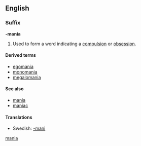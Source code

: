 ==English==

===Suffix===
'''-mania'''

#Used to form a word indicating a [[compulsion]] or [[obsession]].

====Derived terms====
*[[egomania]]
*[[monomania]]
*[[megalomania]]

====See also====
*[[mania]]
*[[maniac]]

====Translations====
*Swedish: [[-mani]]
[[Category:English suffixes|mania]]